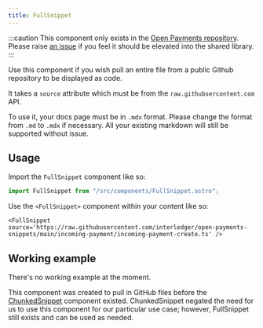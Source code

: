 ```yaml
---
title: FullSnippet
---
```


:::caution
This component only exists in the [Open Payments repository](https://github.com/interledger/open-payments/tree/main/docs/src/components). Please raise [an issue](https://github.com/interledger/docs-design-system/issues/new?assignees=&labels=enhancement&projects=&template=feature_request.yml&title=%5BFEATURE%5D+%3Ctitle%3E) if you feel it should be elevated into the shared library.
:::

Use this component if you wish pull an entire file from a public Github repository to be displayed as code.

It takes a `source` attribute which must be from the `raw.githubsercontent.com` API.

To use it, your docs page must be in `.mdx` format. Please change the format from `.md` to `.mdx` if necessary. All your existing markdown will still be supported without issue.

## Usage

Import the `FullSnippet` component like so:

```jsx
import FullSnippet from "/src/components/FullSnippet.astro";
```

Use the `<FullSnippet>` component within your content like so:

```
<FullSnippet source='https://raw.githubusercontent.com/interledger/open-payments-snippets/main/incoming-payment/incoming-payment-create.ts' />
```

## Working example

There's no working example at the moment.

This component was created to pull in GitHub files before the [ChunkedSnippet](/oppm/chunkedsnippet) component existed. ChunkedSnippet negated the need for us to use this component for our particular use case; however, FullSnippet still exists and can be used as needed.

